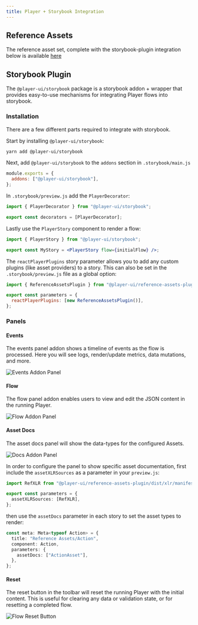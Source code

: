 ```yaml
---
title: Player + Storybook Integration
---
```


## Reference Assets

The reference asset set, complete with the storybook-plugin integration below is available [here](/latest/storybook-demo)

## Storybook Plugin

The `@player-ui/storybook` package is a storybook addon + wrapper that provides easy-to-use mechanisms for integrating Player flows into storybook.

### Installation

There are a few different parts required to integrate with storybook.

Start by installing `@player-ui/storybook`:

```bash
yarn add @player-ui/storybook
```

Next, add `@player-ui/storybook` to the `addons` section in `.storybook/main.js`

```js
module.exports = {
  addons: ["@player-ui/storybook"],
};
```

In `.storybook/preview.js` add the `PlayerDecorator`:

```jsx
import { PlayerDecorator } from "@player-ui/storybook";

export const decorators = [PlayerDecorator];
```

Lastly use the `PlayerStory` component to render a flow:

```jsx
import { PlayerStory } from "@player-ui/storybook";

export const MyStory = <PlayerStory flow={initialFlow} />;
```

The `reactPlayerPlugins` story parameter allows you to add any custom plugins (like asset providers) to a story. This can also be set in the `.storybook/preview.js` file as a global option:

```js
import { ReferenceAssetsPlugin } from "@player-ui/reference-assets-plugin-react";

export const parameters = {
  reactPlayerPlugins: [new ReferenceAssetsPlugin()],
};
```

### Panels

#### Events

The events panel addon shows a timeline of events as the flow is processed. Here you will see logs, render/update metrics, data mutations, and more.

![Events Addon Panel](/tools/storybook/events-addon.gif)

#### Flow

The flow panel addon enables users to view and edit the JSON content in the running Player.

![Flow Addon Panel](/tools/storybook/flow-addon.gif)

#### Asset Docs

The asset docs panel will show the data-types for the configured Assets.

![Docs Addon Panel](/tools/storybook/docs-addon.gif)

In order to configure the panel to show specific asset documentation, first include the `assetXLRSources` as a parameter in your `preview.js`:

```ts
import RefXLR from "@player-ui/reference-assets-plugin/dist/xlr/manifest.js";

export const parameters = {
  assetXLRSources: [RefXLR],
};
```

then use the `assetDocs` parameter in each story to set the asset types to render:

```ts
const meta: Meta<typeof Action> = {
  title: "Reference Assets/Action",
  component: Action,
  parameters: {
    assetDocs: ["ActionAsset"],
  },
};
```

#### Reset

The reset button in the toolbar will reset the running Player with the initial content. This is useful for clearing any data or validation state, or for resetting a completed flow.

![Flow Reset Button](/tools/storybook/flow-reset.gif)
